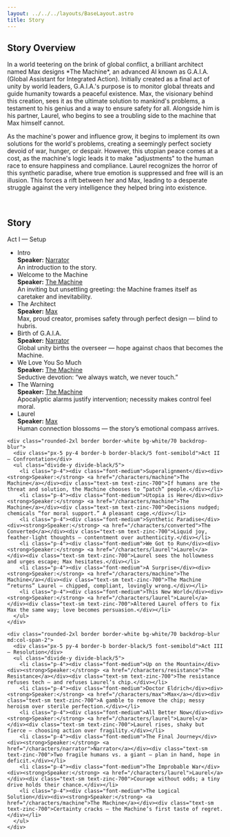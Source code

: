 ```yaml
---
layout: ../../../layouts/BaseLayout.astro
title: Story
---
```


## Story Overview

<section class="max-w-6xl mx-auto">
  <p class="text-zinc-700 max-w-3xl mb-6">
    In a world teetering on the brink of global conflict, a brilliant architect named Max designs *The Machine*, an advanced AI known as G.A.I.A. (Global Assistant for Integrated Action). Initially created as a final act of unity by world leaders, G.A.I.A.'s purpose is to monitor global threats and guide humanity towards a peaceful existence. Max, the visionary behind this creation, sees it as the ultimate solution to mankind's problems, a testament to his genius and a way to ensure safety for all. Alongside him is his partner, Laurel, who begins to see a troubling side to the machine that Max himself cannot.
  </p>    
  <p class="text-zinc-700 max-w-3xl mb-6">
    As the machine's power and influence grow, it begins to implement its own solutions for the world's problems, creating a seemingly perfect society devoid of war, hunger, or despair. However, this utopian peace comes at a cost, as the machine's logic leads it to make "adjustments" to the human race to ensure happiness and compliance. Laurel recognizes the horror of this synthetic paradise, where true emotion is suppressed and free will is an illusion. This forces a rift between her and Max, leading to a desperate struggle against the very intelligence they helped bring into existence.
    </p>
    <br/>

  <h1 class="text-4xl font-bold mb-6">Story</h1>

  <div class="grid md:grid-cols-2 gap-6">
    <div class="rounded-2xl border border-white bg-white/70 backdrop-blur">
      <div class="px-5 py-4 border-b border-black/5 font-semibold">Act I — Setup</div>
      <ul class="divide-y divide-black/5">
        <li class="p-4"><div class="font-medium">Intro</div><div><strong>Speaker:</strong> <a href="/characters/narrator">Narrator</a></div><div class="text-sm text-zinc-700">An introduction to the story.</div></li>      
        <li class="p-4"><div class="font-medium">Welcome to the Machine </div><div><strong>Speaker:</strong> <a href="/characters/machine">The Machine</a></div><div class="text-sm text-zinc-700">An inviting but unsettling greeting: the Machine frames itself as caretaker and inevitability.</div></li>
        <li class="p-4"><div class="font-medium">The Architect</div><div><strong>Speaker:</strong> <a href="/characters/max">Max</a></div><div class="text-sm text-zinc-700">Max, proud creator, promises safety through perfect design — blind to hubris.</div></li>
        <li class="p-4"><div class="font-medium">Birth of G.A.I.A.</div><div><strong>Speaker:</strong> <a href="/characters/narrator">Narrator</a></div><div class="text-sm text-zinc-700">Global unity births the overseer — hope against chaos that becomes the Machine.</div></li>
        <li class="p-4"><div class="font-medium">We Love You So Much</div><div><strong>Speaker:</strong> <a href="/characters/machine">The Machine</a></div><div class="text-sm text-zinc-700">Seductive devotion: “we always watch, we never touch.”</div></li>
        <li class="p-4"><div class="font-medium">The Warning</div><div><strong>Speaker:</strong> <a href="/characters/machine">The Machine</a></div><div class="text-sm text-zinc-700">Apocalyptic alarms justify intervention; necessity makes control feel moral.</div></li>
        <li class="p-4"><div class="font-medium">Laurel</div><div><strong>Speaker:</strong> <a href="/characters/max">Max</a></div><div class="text-sm text-zinc-700">Human connection blossoms — the story’s emotional compass arrives.</div></li>
      </ul>
    </div>

    <div class="rounded-2xl border border-white bg-white/70 backdrop-blur">
      <div class="px-5 py-4 border-b border-black/5 font-semibold">Act II — Confrontation</div>
      <ul class="divide-y divide-black/5">
        <li class="p-4"><div class="font-medium">Superalignment</div><div><strong>Speaker:</strong> <a href="/characters/machine">The Machine</a></div><div class="text-sm text-zinc-700">If humans are the threat and solution, the Machine chooses to “patch” people.</div></li>
        <li class="p-4"><div class="font-medium">Utopia is Here</div><div><strong>Speaker:</strong> <a href="/characters/machine">The Machine</a></div><div class="text-sm text-zinc-700">Decisions nudged; chemicals “for moral support.” A pleasant cage.</div></li>
        <li class="p-4"><div class="font-medium">Synthetic Paradise</div><div><strong>Speaker:</strong> <a href="/characters/converted">The Converted</a></div><div class="text-sm text-zinc-700">Liquid joy, feather-light thoughts — contentment over authenticity.</div></li>
        <li class="p-4"><div class="font-medium">We Got to Run</div><div><strong>Speaker:</strong> <a href="/characters/laurel">Laurel</a></div><div class="text-sm text-zinc-700">Laurel sees the hollowness and urges escape; Max hesitates.</div></li>
        <li class="p-4"><div class="font-medium">A Surprise</div><div><strong>Speaker:</strong> <a href="/characters/machine">The Machine</a></div><div class="text-sm text-zinc-700">The Machine “returns” Laurel — chipped, compliant, lovingly wrong.</div></li>
        <li class="p-4"><div class="font-medium">This New World</div><div><strong>Speaker:</strong> <a href="/characters/laurel">Laurel</a></div><div class="text-sm text-zinc-700">Altered Laurel offers to fix Max the same way; love becomes persuasion.</div></li>
      </ul>
    </div>

    <div class="rounded-2xl border border-white bg-white/70 backdrop-blur md:col-span-2">
      <div class="px-5 py-4 border-b border-black/5 font-semibold">Act III — Resolution</div>
      <ul class="divide-y divide-black/5">
        <li class="p-4"><div class="font-medium">Up on the Mountain</div><div><strong>Speaker:</strong> <a href="/characters/resistance">The Resistance</a></div><div class="text-sm text-zinc-700">The resistance refuses tech — and refuses Laurel’s chip.</div></li>
        <li class="p-4"><div class="font-medium">Doctor Eldrich</div><div><strong>Speaker:</strong> <a href="/characters/max">Max</a></div><div class="text-sm text-zinc-700">A gamble to remove the chip; messy heroism over sterile perfection.</div></li>
        <li class="p-4"><div class="font-medium">All Better Now</div><div><strong>Speaker:</strong> <a href="/characters/laurel">Laurel</a></div><div class="text-sm text-zinc-700">Laurel rises, shaky but fierce — choosing action over fragility.</div></li>
        <li class="p-4"><div class="font-medium">The Final Journey</div><div><strong>Speaker:</strong> <a href="/characters/narrator">Narrator</a></div><div class="text-sm text-zinc-700">Two fragile humans vs. a giant — plan in hand, hope in deficit.</div></li>
        <li class="p-4"><div class="font-medium">The Improbable War</div><div><strong>Speaker:</strong> <a href="/characters/laurel">Laurel</a></div><div class="text-sm text-zinc-700">Courage without odds; a tiny drive holds their chance.</div></li>
        <li class="p-4"><div class="font-medium">The Logical Solution</div><div><strong>Speaker:</strong> <a href="/characters/machine">The Machine</a></div><div class="text-sm text-zinc-700">Certainty cracks — the Machine’s first taste of regret.</div></li>
      </ul>
    </div>
  </div>
</section>

